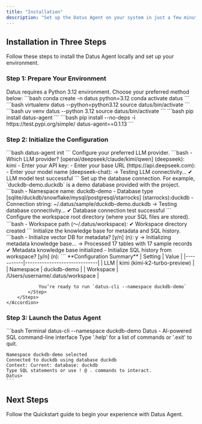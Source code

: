 ```yaml
---
title: "Installation"
description: "Set up the Datus Agent on your system in just a few minutes."
---
```


## Installation in Three Steps

Follow these steps to install the Datus Agent locally and set up your environment.

### Step 1: Prepare Your Environment

<AccordionGroup>
    <Accordion icon="Python" title="Install Python 3.12" defaultOpen="true">
        Datus requires a Python 3.12 environment. Choose your preferred method below:
        <Tabs>
            <Tab title="Conda">
                ```bash
                conda create -n datus python=3.12
                conda activate datus
                ```
            </Tab>
            <Tab title="virtualenv" icon="env">
                ```bash
                virtualenv datus --python=python3.12
                source datus/bin/activate
                ```
            </Tab>
            <Tab title="uv" icon="env">
                ```bash
                uv venv datus --python 3.12
                source datus/bin/activate
                ```
            </Tab>
        </Tabs>
    </Accordion>
    <Accordion icon="rectangle-terminal" title="Install the Datus Agent" defaultOpen="true">
        <Tabs>
            <Tab title="Stable Release">
                ```bash
                pip install datus-agent
                ```
            </Tab>
            <Tab title="Beta Release">
                ```bash
                pip install --no-deps -i https://test.pypi.org/simple/ datus-agent==0.1.13
                ```
            </Tab>
        </Tabs>
    </Accordion>
</AccordionGroup>

### Step 2: Initialize the Configuration

<AccordionGroup>
    <Accordion icon="screwdriver" title="First-Time Setup" defaultOpen="true">
        ```bash
        datus-agent init
        ```
    </Accordion>
    <Accordion icon="palette" title="Customize Your Environment" defaultOpen="true">
        <Steps>
            <Step title="LLM">
                Configure your preferred LLM provider.
                ```bash
                - Which LLM provider? [openai/deepseek/claude/kimi/qwen] (deepseek): kimi
                - Enter your API key:
                - Enter your base URL (https://api.deepseek.com):
                - Enter your model name (deepseek-chat):
                → Testing LLM connectivity...
                ✔ LLM model test successful
                ```
            </Step>
            <Step title="Namespace">
                Set up the database connection.
                For example, `duckdb-demo.duckdb` is a demo database provided with the project.
                ```bash
                - Namespace name: duckdb-demo
                - Database type [sqlite/duckdb/snowflake/mysql/postgresql/starrocks] (starrocks):duckdb
                - Connection string: ~/.datus/sample/duckdb-demo.duckdb
                → Testing database connectivity...
                ✔ Database connection test successful
                ```
            </Step>
            <Step title="Workspace">
                Configure the workspace root directory (where your SQL files are stored).
                ```bash
                - Workspace path (～/.datus/workspace):
                ✔ Workspace directory created
                ```
            </Step>
            <Step title="Knowledge (Optional)">
                Initialize the knowledge base for metadata and SQL history.
                ```bash
                - Initialize vector DB for metadata? [y/n] (n): y
                → Initializing metadata knowledge base...
                → Processed 17 tables with 17 sample records
                ✔ Metadata knowledge base initialized
                - Initialize SQL history from workspace? [y/n] (n):
                ```
            </Step>
            <Step title="Configuration Summary">
                **Configuration Summary**
                | Setting   | Value                        |
                |-----------|------------------------------|
                | LLM       | kimi (kimi-k2-turbo-preview) |
                | Namespace | duckdb-demo                       |
                | Workspace | /Users/username/.datus/workspace |

                You’re ready to run `datus-cli --namespace duckdb-demo`
            </Step>
        </Steps>
    </Accordion>
</AccordionGroup>

### Step 3: Launch the Datus Agent

<Accordion icon="rocket" title="Run Datus CLI" defaultOpen="true">
    ```bash Terminal
    datus-cli --namespace duckdb-demo
    Datus - AI-powered SQL command-line interface
    Type '.help' for a list of commands or '.exit' to quit.

    Namespace duckdb-demo selected
    Connected to duckdb using database duckdb
    Context: Current: database: duckdb
    Type SQL statements or use ! @ . commands to interact.
    Datus>
    ```
</Accordion>

## Next Steps
Follow the Quickstart guide to begin your experience with Datus Agent.